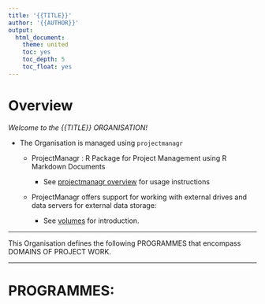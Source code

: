 ```yaml
---
title: '{{TITLE}}'
author: '{{AUTHOR}}'
output:
  html_document:
    theme: united
    toc: yes
    toc_depth: 5
    toc_float: yes
---
```




# Overview


*Welcome to the {{TITLE}} ORGANISATION!*



* The Organisation is managed using `projectmanagr`
            
    + ProjectManagr : R Package for Project Management using R Markdown Documents
    
        - See [projectmanagr overview](docs/projectmanagr_overview.Rmd) for usage instructions

    + ProjectManagr offers support for working with external drives and data servers for external data storage:
    
        - See [volumes](volumes/volumes.Rmd) for introduction.


---


This Organisation defines the following PROGRAMMES that encompass DOMAINS OF PROJECT WORK.


----



# PROGRAMMES:


